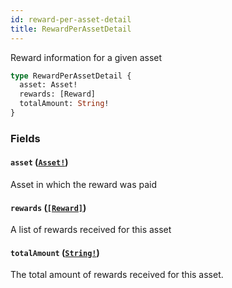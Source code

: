 ```yaml
---
id: reward-per-asset-detail
title: RewardPerAssetDetail
---
```


Reward information for a given asset

```graphql
type RewardPerAssetDetail {
  asset: Asset!
  rewards: [Reward]
  totalAmount: String!
}
```

### Fields

#### `asset` ([`Asset!`](/docs/graphql/objects/asset))

Asset in which the reward was paid

#### `rewards` ([`[Reward]`](/docs/graphql/objects/reward))

A list of rewards received for this asset

#### `totalAmount` ([`String!`](/docs/graphql/scalars/string))

The total amount of rewards received for this asset.
